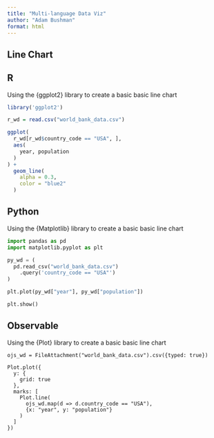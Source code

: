 ```yaml
---
title: "Multi-language Data Viz"
author: "Adam Bushman"
format: html
---
```


## Line Chart

::: {.panel-tabset}

## R

Using the {ggplot2} library to create a basic basic line chart

```r

library('ggplot2')

r_wd = read.csv("world_bank_data.csv")

ggplot(
  r_wd[r_wd$country_code == "USA", ], 
  aes(
    year, population
  )
) +
  geom_line(
    alpha = 0.3, 
    color = "blue2"
  )

```

## Python

Using the {Matplotlib} library to create a basic basic line chart

```python

import pandas as pd
import matplotlib.pyplot as plt

py_wd = (
  pd.read_csv("world_bank_data.csv")
    .query('country_code == "USA"')
)

plt.plot(py_wd["year"], py_wd["population"])

plt.show()

```


## Observable

Using the {Plot} library to create a basic basic line chart

```ojs

ojs_wd = FileAttachment("world_bank_data.csv").csv({typed: true})

Plot.plot({
  y: {
    grid: true
  }, 
  marks: [
    Plot.line(
      ojs_wd.map(d => d.country_code == "USA"), 
      {x: "year", y: "population"}
    )
  ]
})
  
```

:::